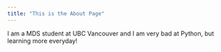 ```yaml
---
title: "This is the About Page"
---
```


I am a MDS student at UBC Vancouver and I am very bad at Python, but learning more everyday!
